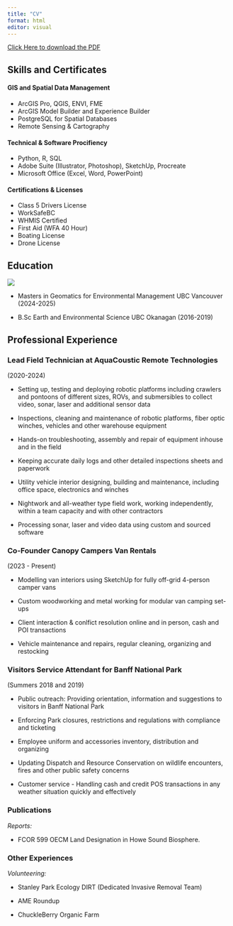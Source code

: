 ```yaml
---
title: "CV"
format: html
editor: visual
---
```


[Click Here to download the PDF](Geomatics%20Resume.pdf){download="Max Lorsignol's Resume"}

## Skills and Certificates

#### GIS and Spatial Data Management

-   ArcGIS Pro, QGIS, ENVI, FME
-   ArcGIS Model Builder and Experience Builder
-   PostgreSQL for Spatial Databases
-   Remote Sensing & Cartography

#### Technical & Software Procifiency

-   Python, R, SQL
-   Adobe Suite (Illustrator, Photoshop), SketchUp, Procreate
-   Microsoft Office (Excel, Word, PowerPoint)

#### Certifications & Licenses

-   Class 5 Drivers License
-   WorkSafeBC
-   WHMIS Certified
-   First Aid (WFA 40 Hour)
-   Boating License
-   Drone License

## Education

![](images/UBC_logo.png)

-   Masters in Geomatics for Environmental Management UBC Vancouver (2024-2025)

-   B.Sc Earth and Environmental Science UBC Okanagan (2016-2019)

## Professional Experience

### Lead Field Technician at AquaCoustic Remote Technologies

(2020-2024)

-   Setting up, testing and deploying robotic platforms including crawlers and pontoons of different sizes, ROVs, and submersibles to collect video, sonar, laser and additional sensor data

-   Inspections, cleaning and maintenance of robotic platforms, fiber optic winches, vehicles and other warehouse equipment

-   Hands-on troubleshooting, assembly and repair of equipment inhouse and in the field

-   Keeping accurate daily logs and other detailed inspections sheets and paperwork

-   Utility vehicle interior designing, building and maintenance, including office space, electronics and winches

-   Nightwork and all-weather type field work, working independently, within a team capacity and with other contractors

-   Processing sonar, laser and video data using custom and sourced software\

### Co-Founder Canopy Campers Van Rentals

(2023 - Present)

-   Modelling van interiors using SketchUp for fully off-grid 4-person camper vans

-   Custom woodworking and metal working for modular van camping set-ups

-   Client interaction & conlfict resolution online and in person, cash and POI transactions

-   Vehicle maintenance and repairs, regular cleaning, organizing and restocking

### Visitors Service Attendant for Banff National Park

(Summers 2018 and 2019)

-   Public outreach: Providing orientation, information and suggestions to visitors in Banff National Park

-   Enforcing Park closures, restrictions and regulations with compliance and ticketing

-   Employee uniform and accessories inventory, distribution and organizing

-   Updating Dispatch and Resource Conservation on wildlife encounters, fires and other public safety concerns

-   Customer service - Handling cash and credit POS transactions in any weather situation quickly and effectively

### Publications

*Reports:*

-   FCOR 599 OECM Land Designation in Howe Sound Biosphere.

### Other Experiences

*Volunteering:*

-   Stanley Park Ecology DIRT (Dedicated Invasive Removal Team)

-   AME Roundup

-   ChuckleBerry Organic Farm
